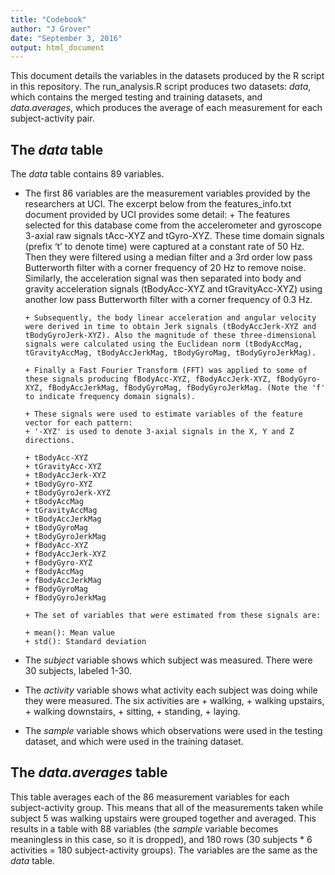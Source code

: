 ```yaml
---
title: "Codebook"
author: "J Grover"
date: "September 3, 2016"
output: html_document
---
```


This document details the variables in the datasets produced by the R script in this repository. The run_analysis.R script produces two datasets: *data*, which contains the merged testing and training datasets, and *data.averages*, which produces the average of each measurement for each subject-activity pair.

## The *data* table

The *data* table contains 89 variables.

* The first 86 variables are the measurement variables provided by the researchers at UCI. The excerpt below from the features_info.txt document provided by UCI provides some detail:
      + The features selected for this database come from the accelerometer and gyroscope 3-axial raw signals tAcc-XYZ and tGyro-XYZ. These time domain signals (prefix 't' to denote time) were captured at a constant rate of 50 Hz. Then they were filtered using a median filter and a 3rd order low pass Butterworth filter with a corner frequency of 20 Hz to remove noise. Similarly, the acceleration signal was then separated into body and gravity acceleration signals (tBodyAcc-XYZ and tGravityAcc-XYZ) using another low pass Butterworth filter with a corner frequency of 0.3 Hz. 

      + Subsequently, the body linear acceleration and angular velocity were derived in time to obtain Jerk signals (tBodyAccJerk-XYZ and tBodyGyroJerk-XYZ). Also the magnitude of these three-dimensional signals were calculated using the Euclidean norm (tBodyAccMag, tGravityAccMag, tBodyAccJerkMag, tBodyGyroMag, tBodyGyroJerkMag). 

      + Finally a Fast Fourier Transform (FFT) was applied to some of these signals producing fBodyAcc-XYZ, fBodyAccJerk-XYZ, fBodyGyro-XYZ, fBodyAccJerkMag, fBodyGyroMag, fBodyGyroJerkMag. (Note the 'f' to indicate frequency domain signals). 

      + These signals were used to estimate variables of the feature vector for each pattern:  
      + '-XYZ' is used to denote 3-axial signals in the X, Y and Z directions.

      + tBodyAcc-XYZ
      + tGravityAcc-XYZ
      + tBodyAccJerk-XYZ
      + tBodyGyro-XYZ
      + tBodyGyroJerk-XYZ
      + tBodyAccMag
      + tGravityAccMag
      + tBodyAccJerkMag
      + tBodyGyroMag
      + tBodyGyroJerkMag
      + fBodyAcc-XYZ
      + fBodyAccJerk-XYZ
      + fBodyGyro-XYZ
      + fBodyAccMag
      + fBodyAccJerkMag
      + fBodyGyroMag
      + fBodyGyroJerkMag

      + The set of variables that were estimated from these signals are: 

      + mean(): Mean value
      + std(): Standard deviation

* The _subject_ variable shows which subject was measured. There were 30 subjects, labeled 1-30.

* The _activity_ variable shows what activity each subject was doing while they were measured. The six activities are
      + walking,
      + walking upstairs,
      + walking downstairs,
      + sitting,
      + standing,
      + laying.

* The _sample_ variable shows which observations were used in the testing dataset, and which were used in the training dataset.

## The _data.averages_ table

This table averages each of the 86 measurement variables for each subject-activity group. This means that all of the measurements taken while subject 5 was walking upstairs were grouped together and averaged. This results in a table with 88 variables (the _sample_ variable becomes meaningless in this case, so it is dropped), and 180 rows (30 subjects \* 6 activities = 180 subject-activity groups). The variables are the same as the *data* table.